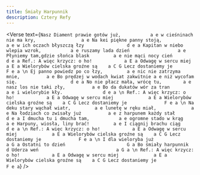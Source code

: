 ```yaml
---
title: Śmiały Harpunnik
description: Cztery Refy
---
```



<Verse
  text={`
Nasz Diament prawie gotów już,           a e
w cieśninach nie ma kry,                 a e
Na kei piękne panny stoją,               a e
w ich oczach błyszczą łzy                d e a
Kapitan w niebo wlepia wzrok,			a e
ruszamy lada dzień					a e
Płyniemy tam,gdzie słońca blask			a e
nie mąci nocy cień					d e a
  Ref.:
 A więc krzycz: o ho!            a E a
 Odwagę w sercu miej             a E a
 Wielorybów cielska groźne są    a C G
 Lecz dostaniemy je              F e a
\n
Ej panno powiedz po co łzy,			a e
nic nie zatrzyma mnie,			a e
Bo prędzej w wodach kwiat zakwitnie	a e
niż wycofam się.					d e a
No nie płacz mała, wrócę tu,		a e
nasz los nie taki zły,			a e
Bo da dukatów wór za tran			a e
i wielorybie kły.				d e a
\n
  Ref.:
 A więc krzycz: o ho!            a E a
 Odwagę w sercu miej             a E a
 Wielorybów cielska groźne są    a C G
 Lecz dostaniemy je              F e a
\n
Na deku stary wąchał wiatr,			a e
lunetę w ręku miał,				a e
Na łodziach co zwisały już			a e
z harpunem każdy stał				d e a
I dmucha tu i dmucha tam,			a e
ogromne stado w krąg				a e
Harpuny, wiosła, liny brać!			a e
I ciągnij brachu ciąg				d e a
\n
  Ref.:
 A więc krzycz: o ho!            a E a
 Odwagę w sercu miej             a E a
 Wielorybów cielska groźne są    a C G
 Lecz dostaniemy je              F e a
\n
I dla wieloryba już                    a G a
Ostatni to dzień                       G a
Bo śmiały harpunnik                    d
Uderza weń                             a G a
\n
  Ref.:
 A więc krzycz: o ho!            a E a
 Odwagę w sercu miej             a E a
 Wielorybów cielska groźne są    a C G
 Lecz dostaniemy je              F e a
`}
/>
